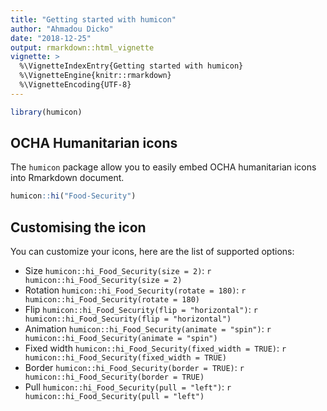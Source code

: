 ```yaml
---
title: "Getting started with humicon"
author: "Ahmadou Dicko"
date: "2018-12-25"
output: rmarkdown::html_vignette
vignette: >
  %\VignetteIndexEntry{Getting started with humicon}
  %\VignetteEngine{knitr::rmarkdown}
  %\VignetteEncoding{UTF-8}
---
```


```r
library(humicon)
```

## OCHA Humanitarian icons
The `humicon` package allow you to easily embed OCHA humanitarian icons into Rmarkdown document.

```r
humicon::hi("Food-Security")
```

## Customising the icon

You can customize your icons, here are the list of supported options:

* Size `humicon::hi_Food_Security(size = 2)`: `r humicon::hi_Food_Security(size = 2)`
* Rotation `humicon::hi_Food_Security(rotate = 180)`: `r humicon::hi_Food_Security(rotate = 180)`
* Flip `humicon::hi_Food_Security(flip = "horizontal")`: `r humicon::hi_Food_Security(flip = "horizontal")`
* Animation `humicon::hi_Food_Security(animate = "spin")`: `r humicon::hi_Food_Security(animate = "spin")`
* Fixed width `humicon::hi_Food_Security(fixed_width = TRUE)`: `r humicon::hi_Food_Security(fixed_width = TRUE)`
* Border `humicon::hi_Food_Security(border = TRUE)`: `r humicon::hi_Food_Security(border = TRUE)`
* Pull `humicon::hi_Food_Security(pull = "left")`: `r humicon::hi_Food_Security(pull = "left")`

